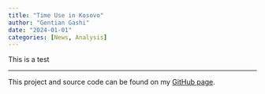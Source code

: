 ```yaml
---
title: "Time Use in Kosovo"
author: "Gentian Gashi"
date: "2024-01-01"
categories: [News, Analysis]
---
```


This is a test

------------------------------------------------------------------------

This project and source code can be found on my [GitHub page](https://github.com/gentiang/time_use).
